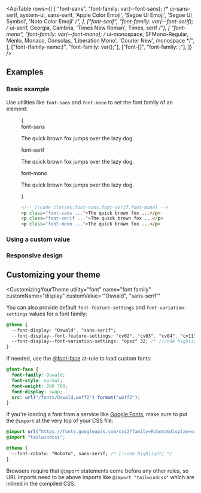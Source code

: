 

<ApiTable
  rows={[
    [
      "font-sans",
      "font-family: var(--font-sans); /* ui-sans-serif, system-ui, sans-serif, 'Apple Color Emoji', 'Segoe UI Emoji', 'Segoe UI Symbol', 'Noto Color Emoji' */",
    ],
    ["font-serif", "font-family: var(--font-serif); /* ui-serif, Georgia, Cambria, 'Times New Roman', Times, serif */"],
    [
      "font-mono",
      "font-family: var(--font-mono); /* ui-monospace, SFMono-Regular, Menlo, Monaco, Consolas, 'Liberation Mono', 'Courier New', monospace */",
    ],
    ["font-(family-name:<custom-property>)", "font-family: var(<custom-property>);"],
    ["font-[<value>]", "font-family: <value>;"],
  ]}
/>

## Examples

### Basic example

Use utilities like `font-sans` and `font-mono` to set the font family of an element:

<Figure>

<Example>
  {
    <div className="flex flex-col gap-8">
      <div>
        <span className="mb-3 font-mono text-sm font-medium text-gray-500 dark:text-gray-400">font-sans</span>
        <p className="font-sans text-lg font-medium text-gray-900 dark:text-gray-200">
          The quick brown fox jumps over the lazy dog.
        </p>
      </div>
      <div>
        <span className="mb-3 font-mono text-sm font-medium text-gray-500 dark:text-gray-400">font-serif</span>
        <p className="font-serif text-lg font-medium text-gray-900 dark:text-gray-200">
          The quick brown fox jumps over the lazy dog.
        </p>
      </div>
      <div>
        <span className="mb-3 font-mono text-sm font-medium text-gray-500 dark:text-gray-400">font-mono</span>
        <p className="font-mono text-lg font-medium text-gray-900 dark:text-gray-200">
          The quick brown fox jumps over the lazy dog.
        </p>
      </div>
    </div>
  }
</Example>

```html
<!-- [!code classes:font-sans,font-serif,font-mono] -->
<p class="font-sans ...">The quick brown fox ...</p>
<p class="font-serif ...">The quick brown fox ...</p>
<p class="font-mono ...">The quick brown fox ...</p>
```

</Figure>

### Using a custom value

<UsingACustomValue utility="font" name="font family" value="Open_Sans" element="p" dataType="family-name"/>

### Responsive design

<ResponsiveDesign property="font-family" defaultClass="font-sans" featuredClass="font-serif" element="p" />

## Customizing your theme

<CustomizingYourTheme
  utility="font"
  name="font family"
  customName="display"
  customValue='"Oswald", "sans-serif"'
>

You can also provide default `font-feature-settings` and `font-variation-settings` values for a font family:

```css
@theme {
  --font-display: "Oswald", "sans-serif";
  --font-display--font-feature-settings: "cv02", "cv03", "cv04", "cv11"; /* [!code highlight] */
  --font-display--font-variation-settings: "opsz" 32; /* [!code highlight] */
}
```

If needed, use the [@font-face](https://developer.mozilla.org/en-US/docs/Web/CSS/@font-face) at-rule to load custom fonts:

```css
@font-face {
  font-family: Oswald;
  font-style: normal;
  font-weight: 200 700;
  font-display: swap;
  src: url("/fonts/Oswald.woff2") format("woff2");
}
```

If you're loading a font from a service like [Google Fonts](https://fonts.google.com/), make sure to put the `@import` at the very top of your CSS file:

```css
@import url("https://fonts.googleapis.com/css2?family=Roboto&display=swap"); /* [!code highlight] */
@import "tailwindcss";

@theme {
  --font-roboto: "Roboto", sans-serif; /* [!code highlight] */
}
```

Browsers require that `@import` statements come before any other rules, so URL imports need to be above imports like `@import "tailwindcss"` which are inlined in the compiled CSS.

</CustomizingYourTheme>
